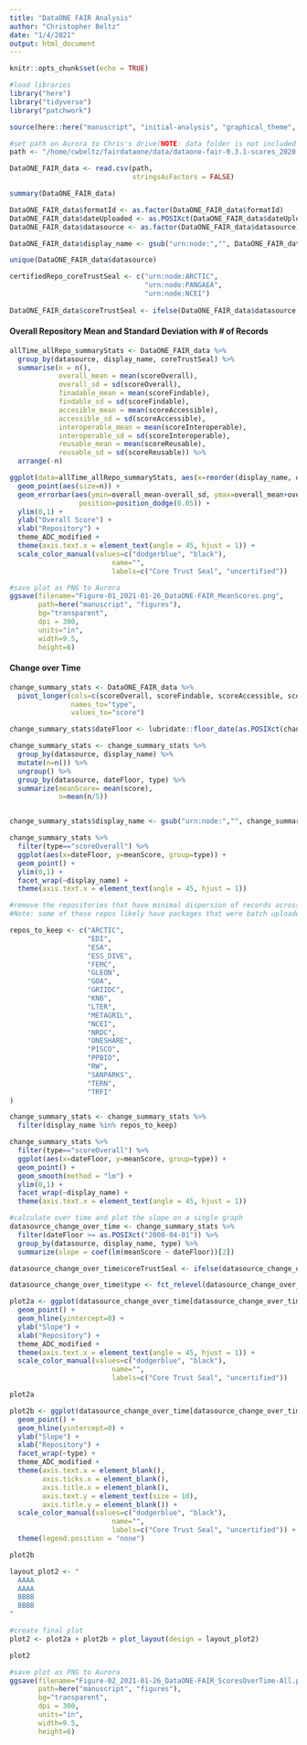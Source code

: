```yaml
---
title: "DataONE FAIR Analysis"
author: "Christopher Beltz"
date: "1/4/2021"
output: html_document
---
```


```r
knitr::opts_chunk$set(echo = TRUE)
```


```r
#load libraries
library("here")
library("tidyverse")
library("patchwork")
```

```r
source(here::here("manuscript", "initial-analysis", "graphical_theme", "theme_modified_ADC.R"))
```


```r
#set path on Aurora to Chris's drive(NOTE: data folder is not included in the GitHub repo and /data is in the gitignore)
path <- "/home/cwbeltz/fairdataone/data/dataone-fair-0.3.1-scores_2020-12-18-.csv"

DataONE_FAIR_data <- read.csv(path,
                              stringsAsFactors = FALSE)
```


```r
summary(DataONE_FAIR_data)

DataONE_FAIR_data$formatId <- as.factor(DataONE_FAIR_data$formatId)
DataONE_FAIR_data$dateUploaded <- as.POSIXct(DataONE_FAIR_data$dateUploaded, tz="America/Los_Angeles")
DataONE_FAIR_data$datasource <- as.factor(DataONE_FAIR_data$datasource)

DataONE_FAIR_data$display_name <- gsub("urn:node:","", DataONE_FAIR_data$datasource)
```


```r
unique(DataONE_FAIR_data$datasource)

certifiedRepo_coreTrustSeal <- c("urn:node:ARCTIC",
                                 "urn:node:PANGAEA",
                                 "urn:node:NCEI")
  
DataONE_FAIR_data$coreTrustSeal <- ifelse(DataONE_FAIR_data$datasource %in% certifiedRepo_coreTrustSeal, "certified", "no")
```

##########################################################################
#### Overall Repository Mean and Standard Deviation with # of Records ####
##########################################################################

```r
allTime_allRepo_summaryStats <- DataONE_FAIR_data %>% 
  group_by(datasource, display_name, coreTrustSeal) %>% 
  summarise(n = n(),
            overall_mean = mean(scoreOverall),
            overall_sd = sd(scoreOverall),
            finadable_mean = mean(scoreFindable),
            findable_sd = sd(scoreFindable),
            accesible_mean = mean(scoreAccessible),
            accessible_sd = sd(scoreAccessible),
            interoperable_mean = mean(scoreInteroperable),
            interoperable_sd = sd(scoreInteroperable),
            reusable_mean = mean(scoreReusable),
            reusable_sd = sd(scoreReusable)) %>% 
  arrange(-n)
```


```r
ggplot(data=allTime_allRepo_summaryStats, aes(x=reorder(display_name, overall_mean), y=overall_mean, color=coreTrustSeal)) +
  geom_point(aes(size=n)) +
  geom_errorbar(aes(ymin=overall_mean-overall_sd, ymax=overall_mean+overall_sd), width=.2,
                 position=position_dodge(0.05)) +
  ylim(0,1) +
  ylab("Overall Score") +
  xlab("Repository") +
  theme_ADC_modified +
  theme(axis.text.x = element_text(angle = 45, hjust = 1)) +
  scale_color_manual(values=c("dodgerblue", "black"),
                         name="",
                         labels=c("Core Trust Seal", "uncertified"))
```


```r
#save plot as PNG to Aurora
ggsave(filename="Figure-01_2021-01-26_DataONE-FAIR_MeanScores.png",
       path=here("manuscript", "figures"),
       bg="transparent",
       dpi = 300,
       units="in",
       width=9.5,
       height=6)
```



##########################################################################
#### Change over Time ####
##########################################################################

```r
change_summary_stats <- DataONE_FAIR_data %>% 
  pivot_longer(cols=c(scoreOverall, scoreFindable, scoreAccessible, scoreInteroperable, scoreReusable),
               names_to="type",
               values_to="score")

change_summary_stats$dateFloor <- lubridate::floor_date(as.POSIXct(change_summary_stats$dateUploaded), unit = "month")

change_summary_stats <- change_summary_stats %>% 
  group_by(datasource, display_name) %>% 
  mutate(n=n()) %>% 
  ungroup() %>% 
  group_by(datasource, dateFloor, type) %>% 
  summarize(meanScore= mean(score),
            n=mean(n/5))


change_summary_stats$display_name <- gsub("urn:node:","", change_summary_stats$datasource)
```


```r
change_summary_stats %>% 
  filter(type=="scoreOverall") %>% 
  ggplot(aes(x=dateFloor, y=meanScore, group=type)) +
  geom_point() +
  ylim(0,1) +
  facet_wrap(~display_name) +
  theme(axis.text.x = element_text(angle = 45, hjust = 1))
```


```r
#remove the repositories that have minimal dispersion of records across time.
#Note: some of these repos likely have packages that were batch uploaded with similar dateUploaded on the system metadata; actual upload date of the package to the individual repo may be very different.

repos_to_keep <- c("ARCTIC",
                   "EDI",
                   "ESA",
                   "ESS_DIVE",
                   "FEMC",
                   "GLEON",
                   "GOA",
                   "GRIIDC",
                   "KNB",
                   "LTER",
                   "METAGRIL",
                   "NCEI",
                   "NRDC",
                   "ONESHARE",
                   "PISCO",
                   "PPBIO",
                   "RW",
                   "SANPARKS",
                   "TERN",
                   "TRFI"
)

change_summary_stats <- change_summary_stats %>% 
  filter(display_name %in% repos_to_keep)
```


```r
change_summary_stats %>% 
  filter(type=="scoreOverall") %>% 
  ggplot(aes(x=dateFloor, y=meanScore, group=type)) +
  geom_point() +
  geom_smooth(method = "lm") +
  ylim(0,1) +
  facet_wrap(~display_name) +
  theme(axis.text.x = element_text(angle = 45, hjust = 1))
```


```r
#calculate over time and plot the slope on a single graph
datasource_change_over_time <- change_summary_stats %>% 
  filter(dateFloor >= as.POSIXct("2000-04-01")) %>% 
  group_by(datasource, display_name, type) %>% 
  summarize(slope = coef(lm(meanScore ~ dateFloor))[2])

datasource_change_over_time$coreTrustSeal <- ifelse(datasource_change_over_time$datasource %in% certifiedRepo_coreTrustSeal, "certified", "no")

datasource_change_over_time$type <- fct_relevel(datasource_change_over_time$type, "scoreFindable", "scoreAccessible", "scoreInteroperable", "scoreReusable")
```


```r
plot2a <- ggplot(datasource_change_over_time[datasource_change_over_time$type=="scoreOverall",], aes(x=reorder(display_name, slope), y=slope, color=coreTrustSeal)) +
  geom_point() +
  geom_hline(yintercept=0) +
  ylab("Slope") +
  xlab("Repository") +
  theme_ADC_modified +
  theme(axis.text.x = element_text(angle = 45, hjust = 1)) +
  scale_color_manual(values=c("dodgerblue", "black"),
                         name="",
                         labels=c("Core Trust Seal", "uncertified"))

plot2a
```


```r
plot2b <- ggplot(datasource_change_over_time[datasource_change_over_time$type!="scoreOverall",], aes(x=reorder(display_name, slope), y=slope, color=coreTrustSeal)) +
  geom_point() +
  geom_hline(yintercept=0) +
  ylab("Slope") +
  xlab("Repository") +
  facet_wrap(~type) +
  theme_ADC_modified +
  theme(axis.text.x = element_blank(),
        axis.ticks.x = element_blank(),
        axis.title.x = element_blank(),
        axis.text.y = element_text(size = 10),
        axis.title.y = element_blank()) +
  scale_color_manual(values=c("dodgerblue", "black"),
                         name="",
                         labels=c("Core Trust Seal", "uncertified")) +
  theme(legend.position = "none")

plot2b
```


```r
layout_plot2 <- "
  AAAA
  AAAA
  BBBB
  BBBB
"
```


```r
#create final plot
plot2 <- plot2a + plot2b + plot_layout(design = layout_plot2)

plot2
```


```r
#save plot as PNG to Aurora
ggsave(filename="Figure-02_2021-01-26_DataONE-FAIR_ScoresOverTime-All.png",
       path=here("manuscript", "figures"),
       bg="transparent",
       dpi = 300,
       units="in",
       width=9.5,
       height=6)
```

